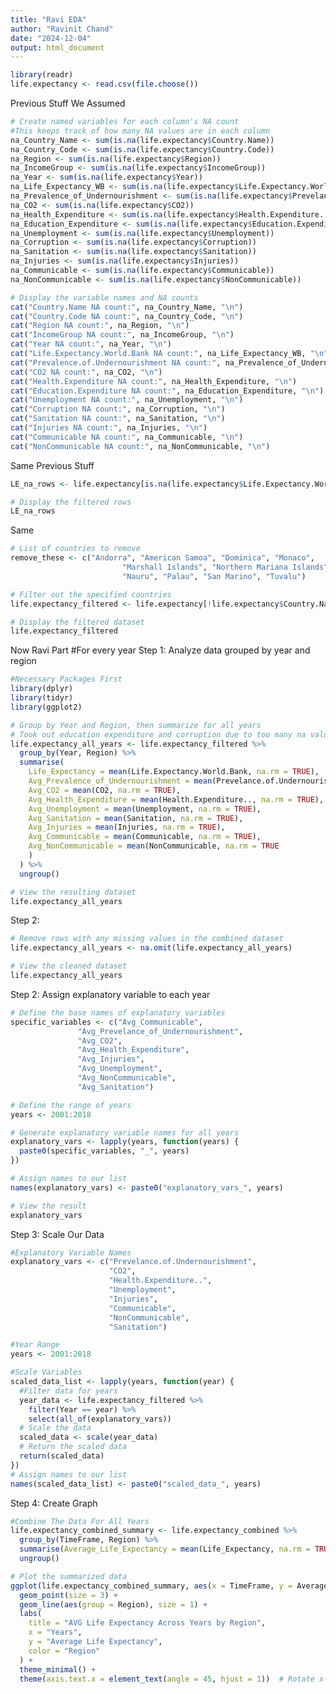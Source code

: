 ```yaml
---
title: "Ravi EDA"
author: "Ravinit Chand"
date: "2024-12-04"
output: html_document
---
```


```r
library(readr)
life.expectancy <- read.csv(file.choose())
```

Previous Stuff We Assumed
```r
# Create named variables for each column's NA count
#This keeps track of how many NA values are in each column 
na_Country_Name <- sum(is.na(life.expectancy$Country.Name))
na_Country_Code <- sum(is.na(life.expectancy$Country.Code))
na_Region <- sum(is.na(life.expectancy$Region))
na_IncomeGroup <- sum(is.na(life.expectancy$IncomeGroup))
na_Year <- sum(is.na(life.expectancy$Year))
na_Life_Expectancy_WB <- sum(is.na(life.expectancy$Life.Expectancy.World.Bank))
na_Prevalence_of_Undernourishment <- sum(is.na(life.expectancy$Prevelance.of.Undernourishment))
na_CO2 <- sum(is.na(life.expectancy$CO2))
na_Health_Expenditure <- sum(is.na(life.expectancy$Health.Expenditure..))
na_Education_Expenditure <- sum(is.na(life.expectancy$Education.Expenditure..))
na_Unemployment <- sum(is.na(life.expectancy$Unemployment))
na_Corruption <- sum(is.na(life.expectancy$Corruption))
na_Sanitation <- sum(is.na(life.expectancy$Sanitation))
na_Injuries <- sum(is.na(life.expectancy$Injuries))
na_Communicable <- sum(is.na(life.expectancy$Communicable))
na_NonCommunicable <- sum(is.na(life.expectancy$NonCommunicable))

# Display the variable names and NA counts
cat("Country.Name NA count:", na_Country_Name, "\n")
cat("Country.Code NA count:", na_Country_Code, "\n")
cat("Region NA count:", na_Region, "\n")
cat("IncomeGroup NA count:", na_IncomeGroup, "\n")
cat("Year NA count:", na_Year, "\n")
cat("Life.Expectancy.World.Bank NA count:", na_Life_Expectancy_WB, "\n")
cat("Prevalence.of.Undernourishment NA count:", na_Prevalence_of_Undernourishment, "\n")
cat("CO2 NA count:", na_CO2, "\n")
cat("Health.Expenditure NA count:", na_Health_Expenditure, "\n")
cat("Education.Expenditure NA count:", na_Education_Expenditure, "\n")
cat("Unemployment NA count:", na_Unemployment, "\n")
cat("Corruption NA count:", na_Corruption, "\n")
cat("Sanitation NA count:", na_Sanitation, "\n")
cat("Injuries NA count:", na_Injuries, "\n")
cat("Communicable NA count:", na_Communicable, "\n")
cat("NonCommunicable NA count:", na_NonCommunicable, "\n")
```

Same Previous Stuff
```r
LE_na_rows <- life.expectancy[is.na(life.expectancy$Life.Expectancy.World.Bank), ]

# Display the filtered rows
LE_na_rows
```

Same
```r
# List of countries to remove
remove_these <- c("Andorra", "American Samoa", "Dominica", "Monaco", 
                         "Marshall Islands", "Northern Mariana Islands", 
                         "Nauru", "Palau", "San Marino", "Tuvalu")

# Filter out the specified countries
life.expectancy_filtered <- life.expectancy[!life.expectancy$Country.Name %in% remove_these, ]

# Display the filtered dataset
life.expectancy_filtered
```


Now Ravi Part
#For every year 
Step 1: Analyze data grouped by year and region 
```r
#Necessary Packages First
library(dplyr)
library(tidyr)
library(ggplot2)

# Group by Year and Region, then summarize for all years
# Took out education expenditure and corruption due to too many na values for them 
life.expectancy_all_years <- life.expectancy_filtered %>%
  group_by(Year, Region) %>%
  summarise(
    Life_Expectancy = mean(Life.Expectancy.World.Bank, na.rm = TRUE),
    Avg_Prevalence_of_Undernourishment = mean(Prevelance.of.Undernourishment, na.rm = TRUE),
    Avg_CO2 = mean(CO2, na.rm = TRUE),
    Avg_Health_Expenditure = mean(Health.Expenditure.., na.rm = TRUE),
    Avg_Unemployment = mean(Unemployment, na.rm = TRUE),
    Avg_Sanitation = mean(Sanitation, na.rm = TRUE),
    Avg_Injuries = mean(Injuries, na.rm = TRUE),
    Avg_Communicable = mean(Communicable, na.rm = TRUE),
    Avg_NonCommunicable = mean(NonCommunicable, na.rm = TRUE
    )
  ) %>%
  ungroup()

# View the resulting dataset
life.expectancy_all_years
```

Step 2:
```r
# Remove rows with any missing values in the combined dataset
life.expectancy_all_years <- na.omit(life.expectancy_all_years)

# View the cleaned dataset
life.expectancy_all_years
```

Step 2: Assign explanatory variable to each year 
```r
# Define the base names of explanatory variables
specific_variables <- c("Avg_Communicable", 
               "Avg_Prevelance_of_Undernourishment", 
               "Avg_CO2", 
               "Avg_Health_Expenditure", 
               "Avg_Injuries", 
               "Avg_Unemployment", 
               "Avg_NonCommunicable",
               "Avg_Sanitation")

# Define the range of years
years <- 2001:2018

# Generate explanatory variable names for all years
explanatory_vars <- lapply(years, function(years) {
  paste0(specific_variables, "_", years)
})

# Assign names to our list
names(explanatory_vars) <- paste0("explanatory_vars_", years)

# View the result
explanatory_vars
```

Step 3: Scale Our Data 
```r
#Explanatory Variable Names
explanatory_vars <- c("Prevelance.of.Undernourishment", 
                      "CO2", 
                      "Health.Expenditure..", 
                      "Unemployment", 
                      "Injuries", 
                      "Communicable", 
                      "NonCommunicable",
                      "Sanitation")

#Year Range
years <- 2001:2018

#Scale Variables
scaled_data_list <- lapply(years, function(year) {
  #Filter data for years
  year_data <- life.expectancy_filtered %>%
    filter(Year == year) %>%
    select(all_of(explanatory_vars))
  # Scale the data
  scaled_data <- scale(year_data)
  # Return the scaled data
  return(scaled_data)
})
# Assign names to our list
names(scaled_data_list) <- paste0("scaled_data_", years)
```

Step 4: Create Graph
```r
#Combine The Data For All Years
life.expectancy_combined_summary <- life.expectancy_combined %>%
  group_by(TimeFrame, Region) %>%
  summarise(Average_Life_Expectancy = mean(Life_Expectancy, na.rm = TRUE)) %>%
  ungroup()

# Plot the summarized data
ggplot(life.expectancy_combined_summary, aes(x = TimeFrame, y = Average_Life_Expectancy, color = Region)) +
  geom_point(size = 3) +  
  geom_line(aes(group = Region), size = 1) +
  labs(
    title = "AVG Life Expectancy Across Years by Region",
    x = "Years",
    y = "Average Life Expectancy",
    color = "Region"
  ) + 
  theme_minimal() +
  theme(axis.text.x = element_text(angle = 45, hjust = 1))  # Rotate x-axis labels for readability
```